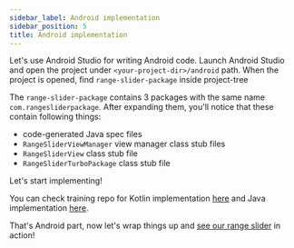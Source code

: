 ```yaml
---
sidebar_label: Android implementation
sidebar_position: 5
title: Android implementation
---
```




Let's use Android Studio for writing Android code. Launch Android Studio and open the project under `<your-project-dir>/android` path.
When the project is opened, find `range-slider-package` inside project-tree

The `range-slider-package` contains 3 packages with the same name `com.rangesliderpackage`. After expanding them, you'll notice that these contain following things:

- code-generated Java spec files
- `RangeSliderViewManager` view manager class stub files
- `RangeSliderView` class stub file
- `RangeSliderTurboPackage` class stub file

Let's start implementing!

<Tabs groupId="android_lang">
<TabItem value="kotlin" label="Kotlin">

<AndroidKotlinImpl />

</TabItem>
<TabItem value="java" label="Java">

<AndroidJavaImpl />

</TabItem>
</Tabs>

You can check training repo for Kotlin implementation [here](https://github.com/mateusz1913/rnbridgingtutorial/tree/main/range-slider-package) and Java implementation [here](https://github.com/mateusz1913/rnbridgingtutorial/tree/main/range-slider-package-classic).

That's Android part, now let's wrap things up and [see our range slider](./usage) in action!
